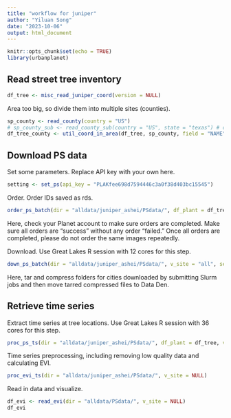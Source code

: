 ```yaml
---
title: "workflow for juniper"
author: "Yiluan Song"
date: "2023-10-06"
output: html_document
---
```


```r
knitr::opts_chunk$set(echo = TRUE)
library(urbanplanet)
```

## Read street tree inventory

```r
df_tree <- misc_read_juniper_coord(version = NULL)
```

Area too big, so divide them into multiple sites (counties).
```r
sp_county <- read_county(country = "US")
# sp_county_sub <- read_county_sub(country = "US", state = "texas") # county subdivision not used
df_tree_county <- util_coord_in_area(df_tree, sp_county, field = "NAME")
```

## Download PS data
Set some parameters. Replace API key with your own here.
```r
setting <- set_ps(api_key = "PLAKfee698d7594446c3a0f38d403bc15545")
```

Order. Order IDs saved as rds.
```r
order_ps_batch(dir = "alldata/juniper_ashei/PSdata/", df_plant = df_tree_county, v_site = NULL, setting = setting)
```

Here, check your Planet account to make sure orders are completed. Make sure all orders are "success" without any order "failed." Once all orders are completed, please do not order the same images repeatedly.

Download. Use Great Lakes R session with 12 cores for this step.
```r
down_ps_batch(dir = "alldata/juniper_ashei/PSdata/", v_site = "all", setting = setting)
```
Here, tar and compress folders for cities downloaded by submitting Slurm jobs and then move tarred compressed files to Data Den.

## Retrieve time series

Extract time series at tree locations. Use Great Lakes R session with 36 cores for this step.
```r
proc_ps_ts(dir = "alldata/juniper_ashei/PSdata/", df_plant = df_tree, v_site = NULL)
```

Time series preprocessing, including removing low quality data and calculating EVI.
```r
proc_evi_ts(dir = "alldata/juniper_ashei/PSdata/", v_site = NULL)
```

Read in data and visualize.
```r
df_evi <- read_evi(dir = "alldata/PSdata/", v_site = NULL)
df_evi
```

